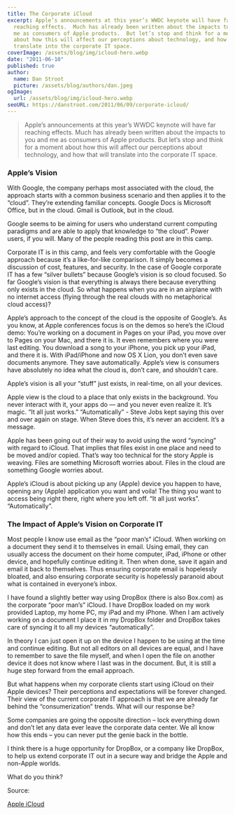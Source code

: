 ```yaml
---
title: The Corporate iCloud
excerpt: Apple’s announcements at this year’s WWDC keynote will have far
  reaching effects.  Much has already been written about the impacts to you and
  me as consumers of Apple products.  But let’s stop and think for a moment
  about how this will affect our perceptions about technology, and how that will
  translate into the corporate IT space.
coverImage: /assets/blog/img/icloud-hero.webp
date: "2011-06-10"
published: true
author:
  name: Dan Stroot
  picture: /assets/blog/authors/dan.jpeg
ogImage:
  url: /assets/blog/img/icloud-hero.webp
seoURL: https://danstroot.com/2011/06/09/corporate-icloud/
---
```


> Apple’s announcements at this year’s WWDC keynote will have far reaching effects. Much has already been written about the impacts to you and me as consumers of Apple products. But let’s stop and think for a moment about how this will affect our perceptions about technology, and how that will translate into the corporate IT space.

### Apple’s Vision

With Google, the company perhaps most associated with the cloud, the approach starts with a common business scenario and then applies it to the “cloud”. They’re extending familiar concepts. Google Docs is Microsoft Office, but in the cloud. Gmail is Outlook, but in the cloud.

Google seems to be aiming for users who understand current computing paradigms and are able to apply that knowledge to “the cloud”. Power users, if you will. Many of the people reading this post are in this camp.

Corporate IT is in this camp, and feels very comfortable with the Google approach because it’s a like-for-like comparison. It simply becomes a discussion of cost, features, and security. In the case of Google corporate IT has a few “silver bullets” because Google’s vision is so cloud focused. So far Google’s vision is that everything is always there because everything only exists in the cloud. So what happens when you are in an airplane with no internet access (flying through the real clouds with no metaphorical cloud access)?

Apple’s approach to the concept of the cloud is the opposite of Google’s. As you know, at Apple conferences focus is on the demos so here’s the iCloud demo: You’re working on a document in Pages on your iPad, you move over to Pages on your Mac, and there it is. It even remembers where you were last editing. You download a song to your iPhone, you pick up your iPad, and there it is. With iPad/iPhone and now OS X Lion, you don’t even save documents anymore. They save automatically. Apple’s view is consumers have absolutely no idea what the cloud is, don’t care, and shouldn’t care.

Apple’s vision is all your “stuff” just exists, in real-time, on all your devices.

Apple view is the cloud to a place that only exists in the background. You never interact with it, your apps do — and you never even realize it. It’s magic. “It all just works.” “Automatically” - Steve Jobs kept saying this over and over again on stage. When Steve does this, it’s never an accident. It’s a message.

Apple has been going out of their way to avoid using the word “syncing” with regard to iCloud. That implies that files exist in one place and need to be moved and/or copied. That’s way too technical for the story Apple is weaving. Files are something Microsoft worries about. Files in the cloud are something Google worries about.

Apple’s iCloud is about picking up any (Apple) device you happen to have, opening any (Apple) application you want and voila! The thing you want to access being right there, right where you left off. “It all just works”. “Automatically”.

### The Impact of Apple’s Vision on Corporate IT

Most people I know use email as the “poor man’s” iCloud. When working on a document they send it to themselves in email. Using email, they can usually access the document on their home computer, iPad, iPhone or other device, and hopefully continue editing it. Then when done, save it again and email it back to themselves. Thus ensuring corporate email is hopelessly bloated, and also ensuring corporate security is hopelessly paranoid about what is contained in everyone’s inbox.

I have found a slightly better way using DropBox (there is also Box.com) as the corporate “poor man’s” iCloud. I have DropBox loaded on my work provided Laptop, my home PC, my iPad and my iPhone. When I am actively working on a document I place it in my DropBox folder and DropBox takes care of syncing it to all my devices “automatically”.

In theory I can just open it up on the device I happen to be using at the time and continue editing. But not all editors on all devices are equal, and I have to remember to save the file myself, and when I open the file on another device it does not know where I last was in the document. But, it is still a huge step forward from the email approach.

But what happens when my corporate clients start using iCloud on their Apple devices? Their perceptions and expectations will be forever changed. Their view of the current corporate IT approach is that we are already far behind the “consumerization” trends. What will our response be?

Some companies are going the opposite direction – lock everything down and don’t let any data ever leave the corporate data center. We all know how this ends – you can never put the genie back in the bottle.

I think there is a huge opportunity for DropBox, or a company like DropBox, to help us extend corporate IT out in a secure way and bridge the Apple and non-Apple worlds.

What do you think?

Source:

[Apple iCloud](http://techcrunch.com/2011/06/08/apple-icloud-google-cloud/)
